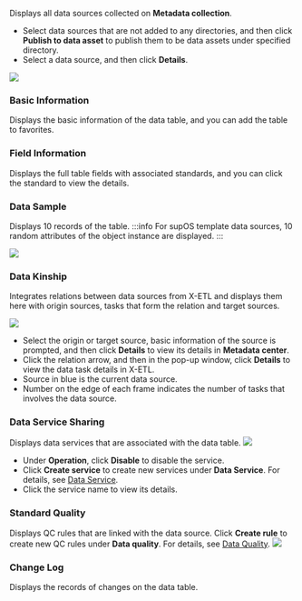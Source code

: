 Displays all data sources collected on **Metadata collection**.
- Select data sources that are not added to any directories, and then click **Publish to data asset** to publish them to be data assets under specified directory.
- Select a data source, and then click **Details**.

![](https://wordpressfreezonex.oss-accelerate.aliyuncs.com/supDAM/12.png)

### Basic Information
Displays the basic information of the data table, and you can add the table to favorites.

### Field Information
Displays the full table fields with associated standards, and you can click the standard to view the details.

### Data Sample
Displays 10 records of the table.
:::info
For supOS template data sources, 10 random attributes of the object instance are displayed.
:::

![](https://wordpressfreezonex.oss-accelerate.aliyuncs.com/supDAM/13.png)

### Data Kinship
Integrates relations between data sources from X-ETL and displays them here with origin sources, tasks that form the relation and target sources.

![](https://wordpressfreezonex.oss-accelerate.aliyuncs.com/supDAM/14.png)

- Select the origin or target source, basic information of the source is prompted, and then click **Details** to view its details in **Metadata center**.
- Click the relation arrow, and then in the pop-up window, click **Details** to view the data task details in X-ETL.
- Source in blue is the current data source.
- Number on the edge of each frame indicates the number of tasks that involves the data source.

### Data Service Sharing
Displays data services that are associated with the data table.
![](https://wordpressfreezonex.oss-accelerate.aliyuncs.com/supDAM/15.png)

- Under **Operation**, click **Disable** to disable the service.
- Click **Create service** to create new services under **Data Service**. For details, see <a href="../../../../category/data-service">Data Service</a>.
- Click the service name to view its details.

### Standard Quality
Displays QC rules that are linked with the data source. Click **Create rule** to create new QC rules under **Data quality**. For details, see <a href="../../../../category/data-quality">Data Quality</a>.
![](https://wordpressfreezonex.oss-accelerate.aliyuncs.com/supDAM/16.png)

### Change Log
Displays the records of changes on the data table.
